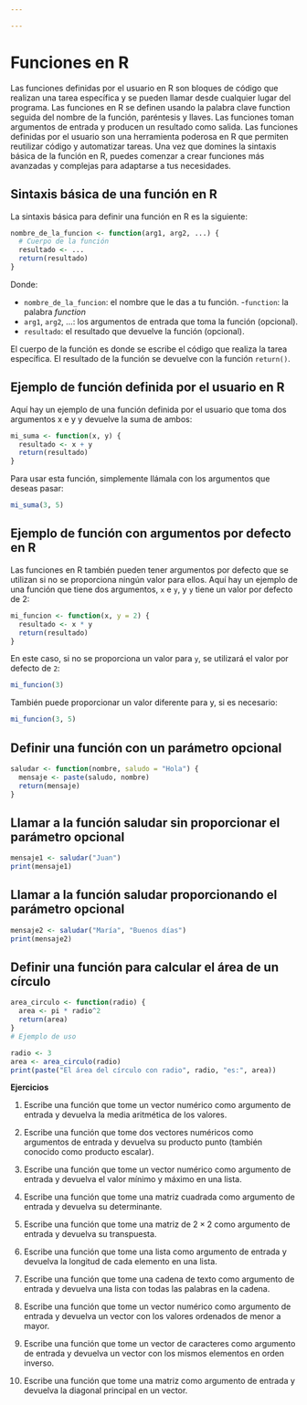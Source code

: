 ---

---
# Funciones en R {#functions}

Las funciones definidas por el usuario en R son bloques de código que realizan una tarea específica y se pueden llamar desde cualquier lugar del programa. Las funciones en R se definen usando la palabra clave function seguida del nombre de la función, paréntesis y llaves. Las funciones toman argumentos de entrada y producen un resultado como salida.
Las funciones definidas por el usuario son una herramienta poderosa en R que permiten reutilizar código y automatizar tareas. Una vez que domines la sintaxis básica de la función en R, puedes comenzar a crear funciones más avanzadas y complejas para adaptarse a tus necesidades. 

## Sintaxis básica de una función en R
La sintaxis básica para definir una función en R es la siguiente:

```{r}
nombre_de_la_funcion <- function(arg1, arg2, ...) {
  # Cuerpo de la función
  resultado <- ...
  return(resultado)
}

```

Donde:

- `nombre_de_la_funcion`: el nombre que le das a tu función.
-`function`: la palabra *function*
- `arg1`, `arg2`, ...: los argumentos de entrada que toma la función (opcional).
- `resultado`: el resultado que devuelve la función (opcional).

El cuerpo de la función es donde se escribe el código que realiza la tarea específica. El resultado de la función se devuelve con la función `return()`.

## Ejemplo de función definida por el usuario en R

Aquí hay un ejemplo de una función definida por el usuario que toma dos argumentos x e y y devuelve la suma de ambos:


```{r}
mi_suma <- function(x, y) {
  resultado <- x + y
  return(resultado)
}

```

Para usar esta función, simplemente llámala con los argumentos que deseas pasar:

```{r}
mi_suma(3, 5)

```

## Ejemplo de función con argumentos por defecto en R
Las funciones en R también pueden tener argumentos por defecto que se utilizan si no se proporciona ningún valor para ellos. Aquí hay un ejemplo de una función que tiene dos argumentos, `x` e `y`, y `y` tiene un valor por defecto de 2:


```{r}
mi_funcion <- function(x, y = 2) {
  resultado <- x * y
  return(resultado)
}
```

En este caso, si no se proporciona un valor para `y`, se utilizará el valor por defecto de `2`:
```{r}
mi_funcion(3)
```

También puede proporcionar un valor diferente para y, si es necesario:



```{r}
mi_funcion(3, 5)
```


## Definir una función con un parámetro opcional

```{r}
saludar <- function(nombre, saludo = "Hola") {
  mensaje <- paste(saludo, nombre)
  return(mensaje)
}
```


## Llamar a la función saludar sin proporcionar el parámetro opcional
```{r}
mensaje1 <- saludar("Juan")
print(mensaje1)
```

## Llamar a la función saludar proporcionando el parámetro opcional

```{r}
mensaje2 <- saludar("María", "Buenos días")
print(mensaje2)
```

## Definir una función para calcular el área de un círculo

```{r}
area_circulo <- function(radio) {
  area <- pi * radio^2
  return(area)
}
# Ejemplo de uso

radio <- 3
area <- area_circulo(radio)
print(paste("El área del círculo con radio", radio, "es:", area))
```

**Ejercicios**

1. Escribe una función que tome un vector numérico como argumento de entrada y devuelva la media aritmética de los valores.

2. Escribe una función que tome dos vectores numéricos como argumentos de entrada y devuelva su producto punto (también conocido como producto escalar).

3. Escribe una función que tome un vector numérico como argumento de entrada y devuelva el valor mínimo y máximo en una lista.

4. Escribe una función que tome una matriz cuadrada como argumento de entrada y devuelva su determinante.

5. Escribe una función que tome una matriz de $2 \times 2$ como argumento de entrada y devuelva su transpuesta.

6. Escribe una función que tome una lista como argumento de entrada y devuelva la longitud de cada elemento en una lista.

7. Escribe una función que tome una cadena de texto como argumento de entrada y devuelva una lista con todas las palabras en la cadena.

8. Escribe una función que tome un vector numérico como argumento de entrada y devuelva un vector con los valores ordenados de menor a mayor.

9. Escribe una función que tome un vector de caracteres como argumento de entrada y devuelva un vector con los mismos elementos en orden inverso.

10. Escribe una función que tome una matriz como argumento de entrada y devuelva la diagonal principal en un vector.


